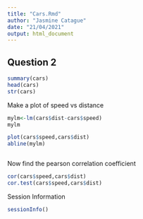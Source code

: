 ```yaml
---
title: "Cars.Rmd"
author: "Jasmine Catague"
date: "21/04/2021"
output: html_document
---
```


## Question 2
```r
summary(cars)
head(cars)
str(cars)

```

Make a plot of speed vs distance

```r

mylm<-lm(cars$dist-cars$speed)
mylm

plot(cars$speed,cars$dist)
abline(mylm)



```


Now find the pearson correlation coefficient

```r
cor(cars$speed,cars$dist)
cor.test(cars$speed,cars$dist)


```


Session Information

```r
sessionInfo()

```
